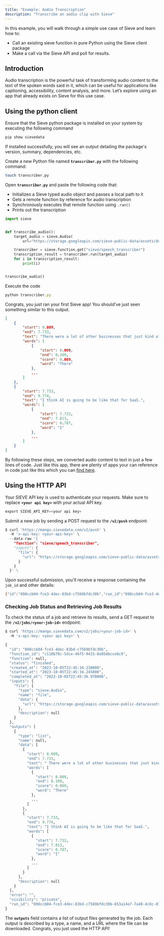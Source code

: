 ```yaml
---
title: "Example: Audio Transcription"
description: "Transcribe an audio clip with Sieve"
---
```


In this example, you will walk through a simple use case of Sieve and learn how to:

- Call an existing sieve function in pure Python using the Sieve client package
- Make a call via the Sieve API and poll for results.

## **Introduction**

Audio transcription is the powerful task of transforming audio content to the text of the spoken words said in it, which can be useful for applications like captioning, accessibility, content analysis, and more. Let’s explore using an app that already exists on Sieve for this use case.

## **Using the python client**

Ensure that the Sieve python package is installed on your system by executing the following command

```python
pip show sievedata
```

If installed successfully, you will see an output detailing the package's version, summary, dependencies, etc.

Create a new Python file named **`transcriber.py`** with the following command:

```bash
touch transcriber.py
```

Open **`transcriber.py`** and paste the following code that:

- Initializes a Sieve typed audio object and passes a local path to it
- Gets a remote function by reference for audio transcription
- Synchronously executes that remote function using `.run()`
- Prints out the transcription

```python
import sieve


def transcribe_audio():
    target_audio = sieve.Audio(
        url="https://storage.googleapis.com/sieve-public-data/assets/dub.m4a")

    transcriber = sieve.function.get("sieve/speech_transcriber")
    transcription_result = transcriber.run(target_audio)
    for i in transcription_result:
        print(i)


transcribe_audio()
```

Execute the code

```jsx
python transcriber.py
```

Congrats, you just ran your first Sieve app! You should’ve just seen something similar to this output.

```json
[
    {
        "start": 0.009,
        "end": 7.733,
        "text": "There were a lot of other businesses that just kind of fell by the wayside because they just couldn't make the adaptation from desktop to mobile computing.",
        "words": [
            {
                "start": 0.009,
                "end": 0.109,
                "score": 0.069,
                "word": "There"
            },
            ...
        ]
    },
    {
        "start": 7.733,
        "end": 9.774,
        "text": "I think AI is going to be like that for SaaS.",
        "words": [
            {
                "start": 7.733,
                "end": 7.813,
                "score": 0.787,
                "word": "I"
            },
            ...
        ]
    }
]
```

By following these steps, we converted audio content to text in just a few lines of code. Just like this app, there are plenty of apps your can reference in code just like this which you can [find here](https://www.sievedata.com/explore).

## **Using the HTTP API**

Your SIEVE API key is used to authenticate your requests. Make sure to replace **`<your api key>`** with your actual API key.

```python
export SIEVE_API_KEY=<your api key>
```

Submit a new job by sending a POST request to the **`/v2/push`** endpoint:

```python
$ curl 'https://mango.sievedata.com/v2/push' \
  -H 'x-api-key: <your-api-key>' \
  --data-raw '{
    "function": "sieve/speech_transcriber",
    "inputs": {
      "file": {
        "url": "https://storage.googleapis.com/sieve-public-data/assets/dub.m4a"
      }
    }
  }' \
```

Upon successful submission, you'll receive a response containing the `job_id` and other details:

```sh
{"id":"898ccb04-fce3-4dec-83bd-c7569bfdc30b","run_id":"898ccb04-fce3-4dec-83bd-c7569bfdc30b-653a14e7-7a48-4c8c-872b-6715a28aca1f","stream_output":true,"status":"queued","organization_id":"c0ec7825-0fcb-444e-b0b9-9660c40fa0f4","model_id":"c110b79c-5dce-46f5-9431-0a95dbcce8c9","workflow_id":null}
```

### ****Checking Job Status and Retrieving Job Results****

To check the status of a job and retrieve its results, send a GET request to the **`/v2/jobs/<your-job-id>`** endpoint:

```python
$ curl 'https://mango.sievedata.com/v2/jobs/<your-job-id>' \
  -H 'x-api-key: <your api key>' \

{
  "id": "898ccb04-fce3-4dec-83bd-c7569bfdc30b",
  "function_id": "c110b79c-5dce-46f5-9431-0a95dbcce8c9",
  "function": null,
  "status": "finished",
  "created_at": "2023-10-05T22:45:34.238000",
  "started_at": "2023-10-05T22:45:34.245000",
  "completed_at": "2023-10-05T22:45:36.970000",
  "inputs": {
    "file": {
      "type": "sieve.Audio",
      "name": "file",
      "data": {
        "url": "https://storage.googleapis.com/sieve-public-data/assets/dub.m4a"
      },
      "description": null
    }
  },
  "outputs": [
    {
      "type": "list",
      "name": null,
      "data": [
        {
          "start": 0.009,
          "end": 7.733,
          "text": " There were a lot of other businesses that just kind of fell by the wayside because they just couldn't make the adaptation from desktop to mobile computing.",
          "words": [
            {
              "start": 0.009,
              "end": 0.109,
              "score": 0.069,
              "word": "There"
            },
            ...
          ]
        },
        {
          "start": 7.733,
          "end": 9.774,
          "text": "I think AI is going to be like that for SaaS.",
          "words": [
            {
              "start": 7.733,
              "end": 7.813,
              "score": 0.787,
              "word": "I"
            },
            ...
          ]
        }
      ],
      "description": null
    }
  ],
  "error": "",
  "visibility": "private",
  "run_id": "898ccb04-fce3-4dec-83bd-c7569bfdc30b-653a14e7-7a48-4c8c-872b-6715a28aca1f"
}
```

The **`outputs`** field contains a list of output files generated by the job. Each output is described by a type, a name, and a URL where the file can be downloaded. Congrats, you just used the HTTP API!
